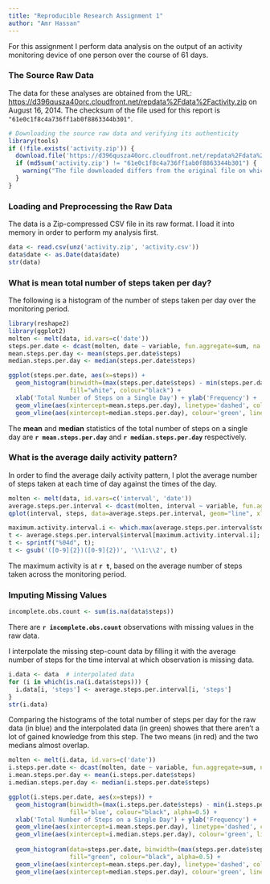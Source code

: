 ```yaml
---
title: "Reproducible Research Assignment 1"
author: "Amr Hassan"
---
```


For this assignment I perform data analysis on the output of an activity
monitoring device of one person over the course of 61 days.

### The Source Raw Data
The data for these analyses are obtained from the URL: <https://d396qusza40orc.cloudfront.net/repdata%2Fdata%2Factivity.zip> on August 16, 2014. The checksum of the file used for this report is `"61e0c1f8c4a736ff1ab0f8863344b301"`.
```r
# Downloading the source raw data and verifying its authenticity
library(tools)
if (!file.exists('activity.zip')) {
  download.file('https://d396qusza40orc.cloudfront.net/repdata%2Fdata%2Factivity.zip', 'activity.zip', method="curl")
  if (md5sum('activity.zip') != "61e0c1f8c4a736ff1ab0f8863344b301") {
    warning("The file downloaded differs from the original file on which the report's analysis were performed.")
  }
}
```

### Loading and Preprocessing the Raw Data
The data is a Zip-compressed CSV file in its raw format. I load it into
memory in order to perform my analysis first.
```r
data <- read.csv(unz('activity.zip', 'activity.csv'))
data$date <- as.Date(data$date)
str(data)
```

### What is mean total number of steps taken per day?
The following is a histogram of the number of steps taken per day over
the monitoring period.
```r
library(reshape2)
library(ggplot2)
molten <- melt(data, id.vars=c('date'))
steps.per.date <- dcast(molten, date ~ variable, fun.aggregate=sum, na.rm=T)
mean.steps.per.day <- mean(steps.per.date$steps)
median.steps.per.day <- median(steps.per.date$steps)

ggplot(steps.per.date, aes(x=steps)) + 
  geom_histogram(binwidth=(max(steps.per.date$steps) - min(steps.per.date$steps))/30, 
                 fill="white", colour="black") +
  xlab('Total Number of Steps on a Single Day') + ylab('Frequency') + 
  geom_vline(aes(xintercept=mean.steps.per.day), linetype='dashed', colour='red') +
  geom_vline(aes(xintercept=median.steps.per.day), colour='green', linetype='dashed')
```

The **mean** and **median** statistics of the total number of steps on a single day are **`r mean.steps.per.day`** and **`r median.steps.per.day`** respectively.

### What is the average daily activity pattern?
In order to find the average daily activity pattern, I plot the average number of steps taken at each time of day against the times of the day.
```r
molten <- melt(data, id.vars=c('interval', 'date'))
average.steps.per.interval <- dcast(molten, interval ~ variable, fun.aggregate=mean, na.rm=T)[,c('interval', 'steps')]
qplot(interval, steps, data=average.steps.per.interval, geom="line", xlab="Time of day", ylab="Average Number of Steps")
```

```r
maximum.activity.interval.i <- which.max(average.steps.per.interval$steps)
t <- average.steps.per.interval$interval[maximum.activity.interval.i];
t <- sprintf("%04d", t);
t <- gsub('([0-9]{2})([0-9]{2})', '\\1:\\2', t)
```
The maximum activity is at **`r t`**, based on the average number of steps taken across the monitoring period.

### Imputing Missing Values

``` r
incomplete.obs.count <- sum(is.na(data$steps))
```

There are **`r incomplete.obs.count`** observations with missing values in the raw data.

I interpolate the missing step-count data by filling it with the average number of steps for the time interval at which observation is missing data.

``` r
i.data <- data  # interpolated data
for (i in which(is.na(i.data$steps))) {
  i.data[i, 'steps'] <- average.steps.per.interval[i, 'steps']
}
str(i.data)
```

Comparing the histograms of the total number of steps per day for the raw data (in blue) and the interpolated data (in green) showes that there aren't a lot of gained knowledge from this step. The two means (in red) and the two medians almost overlap.

```r
molten <- melt(i.data, id.vars=c('date'))
i.steps.per.date <- dcast(molten, date ~ variable, fun.aggregate=sum, na.rm=T)
i.mean.steps.per.day <- mean(i.steps.per.date$steps)
i.median.steps.per.day <- median(i.steps.per.date$steps)

ggplot(i.steps.per.date, aes(x=steps)) + 
  geom_histogram(binwidth=(max(i.steps.per.date$steps) - min(i.steps.per.date$steps))/30, 
                 fill='blue', colour="black", alpha=0.5) +
  xlab('Total Number of Steps on a Single Day') + ylab('Frequency') + 
  geom_vline(aes(xintercept=i.mean.steps.per.day), linetype='dashed', colour='red') +
  geom_vline(aes(xintercept=i.median.steps.per.day), colour='green', linetype='dashed') +
  
  geom_histogram(data=steps.per.date, binwidth=(max(steps.per.date$steps) - min(steps.per.date$steps))/30, 
                 fill="green", colour="black", alpha=0.5) +
  geom_vline(aes(xintercept=mean.steps.per.day), linetype='dashed', colour='red') +
  geom_vline(aes(xintercept=median.steps.per.day), colour='green', linetype='dashed')
  
```
